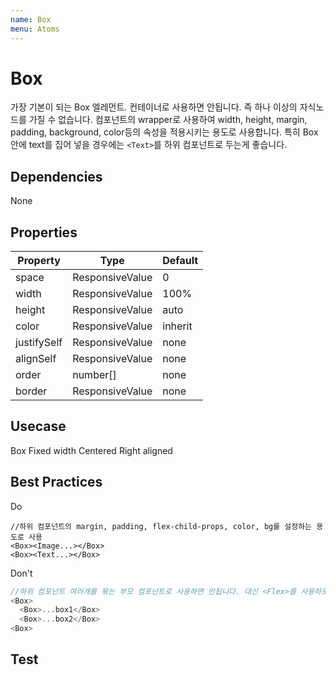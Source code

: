 ```yaml
---
name: Box
menu: Atoms
---
```



# Box

가장 기본이 되는 Box 엘레먼트. 컨테이너로 사용하면 안됩니다. 즉 하나 이상의 자식노드를 가질 수 없습니다.
컴포넌트의 wrapper로 사용하여 width, height, margin, padding, background, color등의 속성을 적용시키는 용도로 사용합니다.
특히 Box안에 text를 집어 넣을 경우에는 `<Text>`를 하위 컴포넌트로 두는게 좋습니다.

## Dependencies
<App>
<Flex>
<Chip bg="blue.deep" color="#FFF">None</Chip>
</Flex>
</App>

## Properties

|Property|Type|Default|
|-|-|-|
|space|ResponsiveValue|0|
|width|ResponsiveValue|100%|
|height|ResponsiveValue|auto|
|color|ResponsiveValue|inherit|
|justifySelf|ResponsiveValue|none|
|alignSelf|ResponsiveValue|none|
|order|number[]|none|
|border|ResponsiveValue|none|


## Usecase

<Playground>
  <App>
    <Flex flexDirection="column">
      <Box m={2} p={2} color="#FFF" bg="blue.dark">Box</Box>
      <Box m={2} p={2} color="#FFF" bg="black.standard" width="300px">Fixed width</Box>
      <Box m={2} p={2} color="#FFF" bg="black.standard" width="300px" alignSelf="center">Centered</Box>
      <Box m={2} p={2} color="#FFF" bg="black.standard" width="300px" ml="auto">Right aligned</Box>
    </Flex>
  </App>
</Playground>

## Best Practices

<App>
  <Chip bg="#00AA00"color="#FFF" width="100px">Do</Chip>
</App>

```javascrip
//하위 컴포넌트의 margin, padding, flex-child-props, color, bg를 설정하는 용도로 사용 
<Box><Image...></Box>
<Box><Text...></Box>
```

<App>
  <Chip bg="#AA0000"color="#FFF" width="100px">Don't</Chip>
</App>

```javascript
//하위 컴포넌트 여러개를 묶는 부모 컴포넌트로 사용하면 안됩니다. 대신 <Flex>를 사용하도록 합니다. 
<Box>
  <Box>...box1</Box>
  <Box>...box2</Box>
<Box>
```

## Test